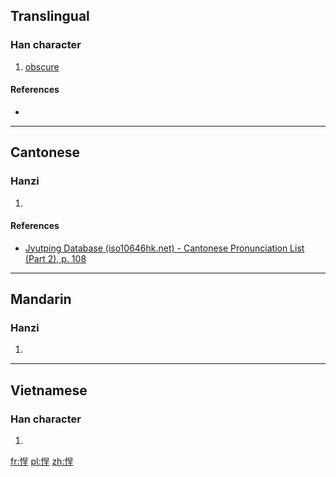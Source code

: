 ==Translingual==

===Han character===
{{Han char|rn=61|rad=心|as=07|sn=10|four=9601<sub>4</sub>|canj=心口竹土 (PRHG)|ids=⿰[[忄]][[呈]]}}

# [[obscure]]

====References====
* {{Han ref|kx=0387.350|dkj=10675|dj=0720.160|hdz=42305.020|uh=609C|ud=24732|bh=D1AD|bd=53677}}

----

==Cantonese==

===Hanzi===
{{yue-hanzi|jyut=cing2|y=ching2}}

# {{defn|lang=yue|sort=心07}}

====References====
* [http://www.iso10646hk.net/jp/document/download.jsp Jyutping Database (iso10646hk.net) - Cantonese Pronunciation List (Part 2), p. 108]

----

==Mandarin==

===Hanzi===
{{cmn-hanzi|pin=[[chěng]] ([[cheng3]])|wg=ch'eng<sup>3</sup>}}

# {{defn|lang=cmn|sort=心07}}

----

==Vietnamese==

===Han character===
{{vi-readings|rs=心07| hanviet = chường}}

# {{defn|lang=vi|sort=心07}}

[[fr:悜]]
[[pl:悜]]
[[zh:悜]]